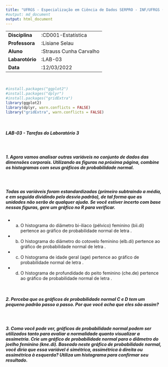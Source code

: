 ```yaml
---
title: "UFRGS - Especialização em Ciência de Dados SERPRO - INF/UFRGS (2022-2023)"
#output: md_document
output: html_document
---
```


|                 |                        |
|-----------------|------------------------|
| **Disciplina**  |      :CD001-Estatística|
| **Professora**  |          :Lisiane Selau|
| **Aluno**       | :Strauss Cunha Carvalho|
| **Labarotório** |                 :LAB-03|
| **Data**        |             :12/03/2022|

<br>

```r
#install.packages("ggplot2")
#install.packages("dplyr")
#install.packages("gridExtra")
library(ggplot2)
library(dplyr, warn.conflicts = FALSE)
library("gridExtra", warn.conflicts = FALSE)
```
<br>

##### **LAB-03** - Tarefas do Laboratório 3
<br>

##### **1. Agora vamos analisar outras variáveis no conjunto de dados das dimensões corporais. Utilizando as figuras na próxima página, combine os histogramas com seus gráficos de probabilidade normal.**
<br>

##### **Todas as variáveis foram estandardizadas (primeiro subtraindo a média, e em seguida dividindo pelo desvio padrão), de tal forma que as unidades não serão de qualquer ajuda. Se você estiver incerto com base nessas figuras, gere um gráfico no R para verificar.**

- (a) O histograma do diâmetro bi-ilíaco (pélvico) feminino (bii.di) pertence ao gráfico de probabilidade normal de letra .

- (b) O histograma do diâmetro do cotovelo feminino (elb.di) pertence ao gráfico de probabilidade normal de letra .

- (c) O histograma de idade geral (age) pertence ao gráfico de probabilidade normal de letra .

- (d) O histograma de profundidade do peito feminino (che.de) pertence ao gráfico de probabilidade normal de letra .

<br>

##### **2. Perceba que os gráficos de probabilidade normal C e D tem um pequeno padrão passo a passo. Por que você acha que eles são assim?**
<br>

##### **3. Como você pode ver, gráficos de probabilidade normal podem ser utilizados tanto para avaliar a normalidade quanto visualizar a assimetria. Crie um gráfico de probabilidade normal para o diâmetro do joelho feminino (kne.di). Baseado neste gráfico de probabilidade normal, você diria que essa variável é simétrica, assimétrica à direita ou assimétrica à esquerda? Utiliza um histograma para confirmar seu resultado.**